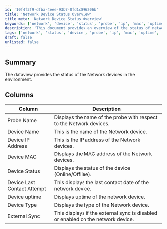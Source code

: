 ```yaml
---
id: '10f4f3f9-dfba-4eee-93b7-0fd1c896206b'
title: 'Network Device Status Overview'
title_meta: 'Network Device Status Overview'
keywords: ['network', 'device', 'status', 'probe', 'ip', 'mac', 'uptime', 'sync']
description: 'This document provides an overview of the status of network devices in the environment, detailing key attributes such as probe name, device name, IP address, MAC address, device status, last contact attempt, uptime, type, and external sync status.'
tags: ['network', 'status', 'device', 'probe', 'ip', 'mac', 'uptime', 'sync']
draft: false
unlisted: false
---
```

## Summary

The dataview provides the status of the Network devices in the environment.

## Columns

| Column                             | Description                                                              |
|------------------------------------|--------------------------------------------------------------------------|
| Probe Name                         | Displays the name of the probe with respect to the Network devices.      |
| Device Name                        | This is the name of the Network device.                                  |
| Device IP Address                  | This is the IP address of the Network devices.                           |
| Device MAC                         | Displays the MAC address of the Network devices.                         |
| Device Status                      | Displays the status of the device (Online/Offline).                     |
| Device Last Contact Attempt        | This displays the last contact date of the network device.              |
| Device uptime                      | Displays uptime of the network device.                                   |
| Device Type                        | Displays the type of the Network device.                                 |
| External Sync                      | This displays if the external sync is disabled or enabled on the network device. |













